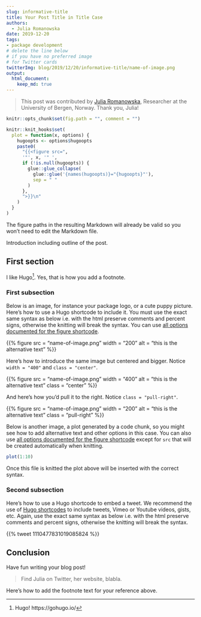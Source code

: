 ```yaml
---
slug: informative-title
title: Your Post Title in Title Case
authors:
  - Julia Romanowska
date: 2019-12-20
tags:
- package development
# delete the line below
# if you have no preferred image
# for Twitter cards
twitterImg: blog/2019/12/20/informative-title/name-of-image.png
output: 
  html_document:
    keep_md: true
---
```


> This post was contributed by [Julia Romanowska](https://www.uib.no/en/persons/Julia.Romanowska), Researcher at the University of Bergen, Norway. Thank you, Julia!

```r
knitr::opts_chunk$set(fig.path = "", comment = "")

knitr::knit_hooks$set(
  plot = function(x, options) {
    hugoopts <- options$hugoopts
    paste0(
      "{{<figure src=",
      '"', x, '" ',
      if (!is.null(hugoopts)) {
        glue::glue_collapse(
          glue::glue('{names(hugoopts)}="{hugoopts}"'),
          sep = " "
        )
      },
      ">}}\n"
    )
  }
)
```

The figure paths in the resulting Markdown will already be valid so you won't need to edit the Markdown file.

Introduction including outline of the post.

## First section

I like Hugo[^1]. Yes, that is how you add a footnote.

### First subsection

Below is an image, for instance your package logo, or a cute puppy picture. Here's how to use a Hugo shortcode to include it. You must use the exact same syntax as below i.e. with the html preserve comments and percent signs, otherwise the knitting will break the syntax. You can use [all options documented for the figure shortcode](https://gohugo.io/content-management/shortcodes/#figure).

<!--html_preserve--> {{% figure src = "name-of-image.png" width = "200" alt = "this is the alternative text" %}}
<!--/html_preserve-->

Here's how to introduce the same image but centered and bigger. Notice ` width = "400"` and `class = "center"`.

<!--html_preserve--> {{% figure src = "name-of-image.png" width = "400" alt = "this is the alternative text" class = "center" %}}
<!--/html_preserve-->

And here's how you'd pull it to the right. Notice `class = "pull-right"`.

<!--html_preserve--> {{% figure src = "name-of-image.png" width = "200" alt = "this is the alternative text" class = "pull-right" %}}
<!--/html_preserve-->

Below is another image, a plot generated by a code chunk, so you might see how to add alternative text and other options in this case. You can also use [all options documented for the figure shortcode](https://gohugo.io/content-management/shortcodes/#figure) except for `src` that will be created automatically when knitting.

```r
plot(1:10)
```


Once this file is knitted the plot above will be inserted with the correct syntax.

### Second subsection

Here's how to use a Hugo shortcode to embed a tweet. We recommend the use of [Hugo shortcodes](https://gohugo.io/content-management/shortcodes/) to include tweets, Vimeo or Youtube videos, gists, etc. Again, use the exact same syntax as below i.e. with the html preserve comments and percent signs, otherwise the knitting will break the syntax.

<!--html_preserve--> {{% tweet 1110477831019085824 %}}
<!--/html_preserve-->

## Conclusion

Have fun writing your blog post!

> Find Julia on Twitter, her website, blabla.

Here's how to add the footnote text for your reference above.

[^1]: Hugo! https://gohugo.io/
